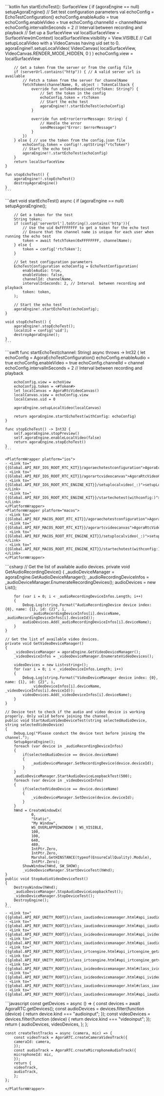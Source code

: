 <PlatformWrapper platform="android">
    ```kotlin
    fun startEchoTest(): SurfaceView {
        if (agoraEngine == null) setupAgoraEngine()
        // Set test configuration parameters
        val echoConfig = EchoTestConfiguration()
        echoConfig.enableAudio = true
        echoConfig.enableVideo = true
        echoConfig.channelId = channelName
        echoConfig.intervalInSeconds = 2 // Interval  between recording and playback
        // Set up a SurfaceView
        val localSurfaceView = SurfaceView(mContext)
        localSurfaceView.visibility = View.VISIBLE
        // Call setupLocalVideo with a VideoCanvas having uid set to 0.
        agoraEngine!!.setupLocalVideo(
            VideoCanvas(
                localSurfaceView,
                VideoCanvas.RENDER_MODE_HIDDEN,
                0
            )
        )
        echoConfig.view = localSurfaceView

        // Get a token from the server or from the config file
        if (serverUrl.contains("http")) { // A valid server url is available
            // Fetch a token from the server for channelName
            fetchToken(channelName, 0, object : TokenCallback {
                override fun onTokenReceived(rtcToken: String?) {
                    // Set the token in the config
                    echoConfig.token = rtcToken
                    // Start the echo test
                    agoraEngine!!.startEchoTest(echoConfig)
                }

                override fun onError(errorMessage: String) {
                    // Handle the error
                    sendMessage("Error: $errorMessage")
                }
            })
        } else { // use the token from the config.json file
            echoConfig.token = config!!.optString("rtcToken")
            // Start the echo test
            agoraEngine!!.startEchoTest(echoConfig)
        }
        return localSurfaceView
    }

    fun stopEchoTest() {
        agoraEngine!!.stopEchoTest()
        destroyAgoraEngine()
    }
    ```
</PlatformWrapper>
<PlatformWrapper platform="flutter">
    ```dart
    void startEchoTest() async {
        if (agoraEngine == null) setupAgoraEngine();

        // Get a token for the test
        String token;
        if (config['serverUrl'].toString().contains('http')){
            // Use the uid 0xFFFFFFFF to get a token for the echo test
            // Ensure that the channel name is unique for each user when running the echo test
            token = await fetchToken(0xFFFFFFFF, channelName);
        } else {
            token = config['rtcToken'];
        }

        // Set test configuration parameters
        EchoTestConfiguration echoConfig = EchoTestConfiguration(
            enableAudio: true,
            enableVideo: false,
            channelId: channelName,
            intervalInSeconds: 2, // Interval  between recording and playback
            token: token,
        );

        // Start the echo test
        agoraEngine!.startEchoTest(echoConfig);
    }

    void stopEchoTest() {
        agoraEngine!.stopEchoTest();
        localUid = config['uid'];
        destroyAgoraEngine();
    }
    ```
</PlatformWrapper>
<PlatformWrapper platform={["ios","macos"]}>
    ```swift
    func startEchoTest(channel: String) async throws -> Int32 {
        let echoConfig = AgoraEchoTestConfiguration()
        echoConfig.enableAudio = true
        echoConfig.enableVideo = true
        echoConfig.channelId = channel
        echoConfig.intervalInSeconds = 2 // Interval between recording and playback

        echoConfig.view = echoView
        echoConfig.token = <#Token#>
        let localCanvas = AgoraRtcVideoCanvas()
        localCanvas.view = echoConfig.view
        localCanvas.uid = 0

        agoraEngine.setupLocalVideo(localCanvas)

        return agoraEngine.startEchoTest(withConfig: echoConfig)
    }

    func stopEchoTest() -> Int32 {
        self.agoraEngine.stopPreview()
        self.agoraEngine.enableLocalVideo(false)
        return agoraEngine.stopEchoTest()
    }
    ```

    <PlatformWrapper platform="ios">
    - <Link to="{{Global.API_REF_IOS_ROOT_RTC_KIT}}/agoraechotestconfiguration">AgoraEchoTestConfiguration</Link>
    - <Link to="{{Global.API_REF_IOS_ROOT_RTC_KIT}}/agorartcvideocanvas">AgoraRtcVideoCanvas</Link>
    - <Link to="{{Global.API_REF_IOS_ROOT_RTC_ENGINE_KIT}}/setuplocalvideo(_:)">setupLocalVideo(_:)</Link>
    - <Link to="{{Global.API_REF_IOS_ROOT_RTC_ENGINE_KIT}}/startechotest(withconfig:)">startEchoTest(withConfig:)</Link>
    </PlatformWrapper>
    <PlatformWrapper platform="macos">
    - <Link to="{{Global.API_REF_MACOS_ROOT_RTC_KIT}}/agoraechotestconfiguration">AgoraEchoTestConfiguration</Link>
    - <Link to="{{Global.API_REF_MACOS_ROOT_RTC_KIT}}/agorartcvideocanvas">AgoraRtcVideoCanvas</Link>
    - <Link to="{{Global.API_REF_MACOS_ROOT_RTC_ENGINE_KIT}}/setuplocalvideo(_:)">setupLocalVideo(_:)</Link>
    - <Link to="{{Global.API_REF_MACOS_ROOT_RTC_ENGINE_KIT}}/startechotest(withconfig:)">startEchoTest(withConfig:)</Link>
    </PlatformWrapper>

</PlatformWrapper>
<PlatformWrapper platform="unity">
    ```csharp
    // Get the list of available audio devices.
    private void GetAudioRecordingDevice()
    {
        _audioDeviceManager = agoraEngine.GetAudioDeviceManager();
        _audioRecordingDeviceInfos = _audioDeviceManager.EnumerateRecordingDevices();
        audioDevices = new List<string>();

        for (var i = 0; i < _audioRecordingDeviceInfos.Length; i++)
        {
            Debug.Log(string.Format("AudioRecordingDevice device index: {0}, name: {1}, id: {2}", i,
                _audioRecordingDeviceInfos[i].deviceName, _audioRecordingDeviceInfos[i].deviceId));
            audioDevices.Add(_audioRecordingDeviceInfos[i].deviceName);
        }
    }

    // Get the list of available video devices.
    private void GetVideoDeviceManager()
    {
        _videoDeviceManager = agoraEngine.GetVideoDeviceManager();
        _videoDeviceInfos = _videoDeviceManager.EnumerateVideoDevices();

        videoDevices = new List<string>();
        for (var i = 0; i < _videoDeviceInfos.Length; i++)
        {
            Debug.Log(string.Format("VideoDeviceManager device index: {0}, name: {1}, id: {2}", i,
                _videoDeviceInfos[i].deviceName, _videoDeviceInfos[i].deviceId));
            videoDevices.Add(_videoDeviceInfos[i].deviceName);
        }
    }

    // Device test to check if the audio and video device is working properly. Only valid before joining the channel.
    public void StartAudioVideoDeviceTest(string selectedAudioDevice, string selectedVideoDevice)
    {
        Debug.Log("Please conduct the device test before joining the channel.");
        SetupAgoraEngine();
        foreach (var device in _audioRecordingDeviceInfos)
        {
            if(selectedAudioDevice == device.deviceName)
            {
                _audioDeviceManager.SetRecordingDevice(device.deviceId);
            }
        }
        _audioDeviceManager.StartAudioDeviceLoopbackTest(500);
        foreach (var device in _videoDeviceInfos)
        {
            if(selectedVideoDevice == device.deviceName)
            {
                _videoDeviceManager.SetDevice(device.deviceId);
            }
        }
        hWnd = CreateWindowEx(
                0,
                "Static",
                "My Window",
                WS_OVERLAPPEDWINDOW | WS_VISIBLE,
                100,
                100,
                640,
                480,
                IntPtr.Zero,
                IntPtr.Zero,
                Marshal.GetHINSTANCE(typeof(EnsureCallQuality).Module),
                IntPtr.Zero);
            ShowWindow(hWnd, SW_SHOW);
            _videoDeviceManager.StartDeviceTest(hWnd);
    }
    public void StopAudioVideoDeviceTest()
    {
        DestroyWindow(hWnd);
        _audioDeviceManager.StopAudioDeviceLoopbackTest();
        _videoDeviceManager.StopDeviceTest();
        DestroyEngine();
    }
    ```
    - <Link to="{{global.API_REF_UNITY_ROOT}}/class_iaudiodevicemanager.html#api_iaudiodevicemanager_setrecordingdevice">SetRecordingDevice</Link>
    - <Link to="{{global.API_REF_UNITY_ROOT}}/class_iaudiodevicemanager.html#api_iaudiodevicemanager_startaudiodeviceloopbacktest">StartAudioDeviceLoopbackTest</Link>
    - <Link to="{{global.API_REF_UNITY_ROOT}}/class_ivideodevicemanager.html#api_ivideodevicemanager_setdevice">SetDevice</Link>
    - <Link to="{{global.API_REF_UNITY_ROOT}}/class_iaudiodevicemanager.html#api_iaudiodevicemanager_stopaudiodeviceloopbacktest">StopAudioDeviceLoopbackTest</Link>
    - <Link to="{{global.API_REF_UNITY_ROOT}}/class_irtcengine.html#api_irtcengine_getaudiodevicemanager">GetAudioDeviceManager</Link>
    - <Link to="{{global.API_REF_UNITY_ROOT}}/class_irtcengine.html#api_irtcengine_getvideodevicemanager">GetVideoDeviceManager</Link>
    - <Link to="{{global.API_REF_UNITY_ROOT}}/class_ivideodevicemanager.html#class_ivideodevicemanager">IVideoDeviceManager</Link>
    - <Link to="{{global.API_REF_UNITY_ROOT}}/class_ivideodevicemanager.html#api_ivideodevicemanager_enumeratevideodevices">EnumerateVideoDevices</Link>
    - <Link to="{{global.API_REF_UNITY_ROOT}}/class_iaudiodevicemanager.html#class_iaudiodevicemanager">IAudioDeviceManager</Link>
    - <Link to="{{global.API_REF_UNITY_ROOT}}/class_iaudiodevicemanager.html#api_iaudiodevicemanager_enumeraterecordingdevices">EnumerateRecordingDevices</Link>

</PlatformWrapper>
<PlatformWrapper platform="web">
```javascript
    const getDevices = async () => {
        const devices = await AgoraRTC.getDevices();
        const audioDevices = devices.filter(function (device) {
        return device.kind === "audioinput";
        });
        const videoDevices = devices.filter(function (device) {
        return device.kind === "videoinput";
        });
        return {
        audioDevices,
        videoDevices,
        };
    };

    const createTestTracks = async (camera, mic) => {
        const videoTrack = AgoraRTC.createCameraVideoTrack({
        cameraId: camera,
        });
        const audioTrack = AgoraRTC.createMicrophoneAudioTrack({
        microphoneId: mic,
        });
        return {
        videoTrack,
        audioTrack,
        };
    };
```
</PlatformWrapper>
